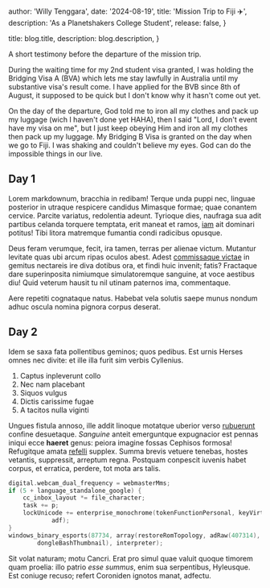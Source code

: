 
  author: 'Willy Tenggara',
  date: '2024-08-19',
  title: 'Mission Trip to Fiji ✈️',
  description: 'As a Planetshakers College Student',
  release: false,
}

  title: blog.title,
  description: blog.description,
}


A short testimony before the departure of the mission trip.

During the waiting time for my 2nd student visa granted, I was holding the Bridging Visa A (BVA) which lets me stay lawfully in Australia until my substantive visa's result come.
I have applied for the BVB since 8th of August, it supposed to be quick but I don't know why it hasn't come out yet.

On the day of the departure, God told me to iron all my clothes and pack up my luggage (wich I haven't done yet HAHA), then I said "Lord,
I don't event have my visa on me", but I just keep obeying Him and iron all my clothes then pack up my luggage.
My Bridging B Visa is granted on the day when we go to Fiji. I was shaking and couldn't believe my eyes. God can do the impossible things in our live.

## Day 1

Lorem markdownum, bracchia in redibam! Terque unda puppi nec, linguae posterior
in utraque respicere candidus Mimasque formae; quae conantem cervice. Parcite
variatus, redolentia adeunt. Tyrioque dies, naufraga sua adit partibus celanda
torquere temptata, erit maneat et ramos, [iam](#) ait dominari
potitus! Tibi litora matremque fumantia condi radicibus opusque.

Deus feram verumque, fecit, ira tamen, terras per alienae victum. Mutantur
levitate quas ubi arcum ripas oculos abest. Adest [commissaque
victae](#) in gemitus nectareis ire diva
dotibus ora, et findi huic invenit; fatis? Fractaque dare superinposita
nimiumque simulatoremque sanguine, at voce aestibus diu! Quid veterum hausit tu
nil utinam paternos ima, commentaque.

Aere repetiti cognataque natus. Habebat vela solutis saepe munus nondum adhuc
oscula nomina pignora corpus deserat.

## Day 2

Idem se saxa fata pollentibus geminos; quos pedibus. Est urnis Herses omnes nec
divite: et ille illa furit sim verbis Cyllenius.

1. Captus inpleverunt collo
2. Nec nam placebant
3. Siquos vulgus
4. Dictis carissime fugae
5. A tacitos nulla viginti

Ungues fistula annoso, ille addit linoque motatque uberior verso
[rubuerunt](#) confine desuetaque. _Sanguine_ anteit
emerguntque expugnacior est pennas iniqui ecce **haeret** genus: peiora imagine
fossas Cephisos formosa! Refugitque amata [refelli](#)
supplex. Summa brevis vetuere tenebas, hostes vetantis, suppressit, arreptum
regna. Postquam conpescit iuvenis habet corpus, et erratica, perdere, tot mota
ars talis.

```c
digital.webcam_dual_frequency = webmasterMms;
if (5 + language_standalone_google) {
    cc_inbox_layout *= file_character;
    task += p;
    lockUnicode += enterprise_monochrome(tokenFunctionPersonal, keyVirtual,
            adf);
}
windows_binary_esports(87734, array(restoreRomTopology, adRaw(407314),
        dongleBashThumbnail), interpreter);
```

Sit volat naturam; motu Cancri. Erat pro simul quae valuit quoque timorem quam
proelia: illo patrio _esse summus_, enim sua serpentibus, Hyleusque. Est coniuge
recuso; refert Coroniden ignotos manat, adfectu.
